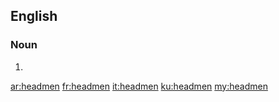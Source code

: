 ==English==

===Noun===
{{head|en|plural}}

# {{plural of|headman|lang=en}}

[[ar:headmen]]
[[fr:headmen]]
[[it:headmen]]
[[ku:headmen]]
[[my:headmen]]